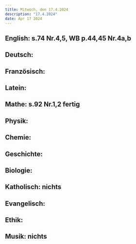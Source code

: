 ```yaml
---
title: Mitwoch, den 17.4.2024
description: "17.4.2024"
date: Apr 17 2024
---
```


## English: s.74 Nr.4,5, WB p.44,45 Nr.4a,b
## Deutsch: 
## Französisch: 
## Latein: 
## Mathe: s.92 Nr.1,2 fertig
## Physik: 
## Chemie: 
## Geschichte: 
## Biologie: 
## Katholisch: nichts
## Evangelisch: 
## Ethik: 
## Musik: nichts